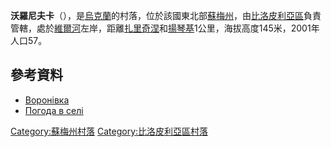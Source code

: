{{coord|51|6|4|N|34|17|44|E|scale:100000_region:UA|display=title}}

'''沃羅尼夫卡'''（{{lang-uk|Воронівка}}），是[[烏克蘭|烏克蘭]]的村落，位於該國東北部[[蘇梅州|蘇梅州]]，由[[比洛皮利亞區|比洛皮利亞區]]負責管轄，處於[[維爾河|維爾河]]左岸，距離[[扎里奇涅_(比洛皮利亞區)|扎里奇涅]]和[[揚琴基|揚琴基]]1公里，海拔高度145米，2001年人口57。

==參考資料==
*[http://w1.c1.rada.gov.ua/pls/z7502/A005?rdat1=02.02.2010&rf7571=28605 Воронівка]
*[http://weather.in.ua/ua/symskaja/4613 Погода в селі ] {{Wayback|url=http://weather.in.ua/ua/symskaja/4613 |date=20160305072935 }}

{{DEFAULTSORT:Воронівка}}

[[Category:蘇梅州村落|Category:蘇梅州村落]]
[[Category:比洛皮利亞區村落|Category:比洛皮利亞區村落]]


{{Sumy-geo-stub}}